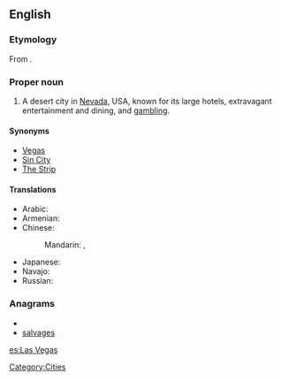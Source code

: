 ==English==
{{wikipedia}}

===Etymology===
From {{etyl|es}} {{term|las|lang=es}} {{term|vegas||the meadows|lang=es}}.

===Proper noun===
{{en-proper-noun}}

# A desert city in [[Nevada]], USA, known for its large hotels, extravagant entertainment and dining, and [[gambling]].

====Synonyms====
* [[Vegas]]
* [[Sin City]]
* [[The Strip]]

====Translations====
{{trans-top|city}}
* Arabic: {{t|ar|لاس فيغاس|m|tr=las fiighas|sc=Arab}}
* Armenian: {{t-|hy|Լաս Վեգաս|tr=Las Vegas|sc=Armn|xs=Armenian}}
* Chinese:
*: Mandarin: {{t|zh|拉斯維加斯|sc=Hani}},  {{t|zh|拉斯维加斯|tr=Lāsīwéijiāsī|sc=Hani}}
{{trans-mid}}
* Japanese: {{t|ja|ラスベガス|tr=Rasubegasu|sc=Jpan}}
* Navajo: {{tø|nv|Naʼazhoosh hatsoh}}
* Russian: {{t|ru|Лас-Вегас|m|tr=Las-Végas|sc=Cyrl}}
{{trans-bottom}}


===Anagrams===
* {{alphagram|aaeglssv}}
* [[salvages#English|salvages]]


[[Category:Cities]]

[[es:Las Vegas]]